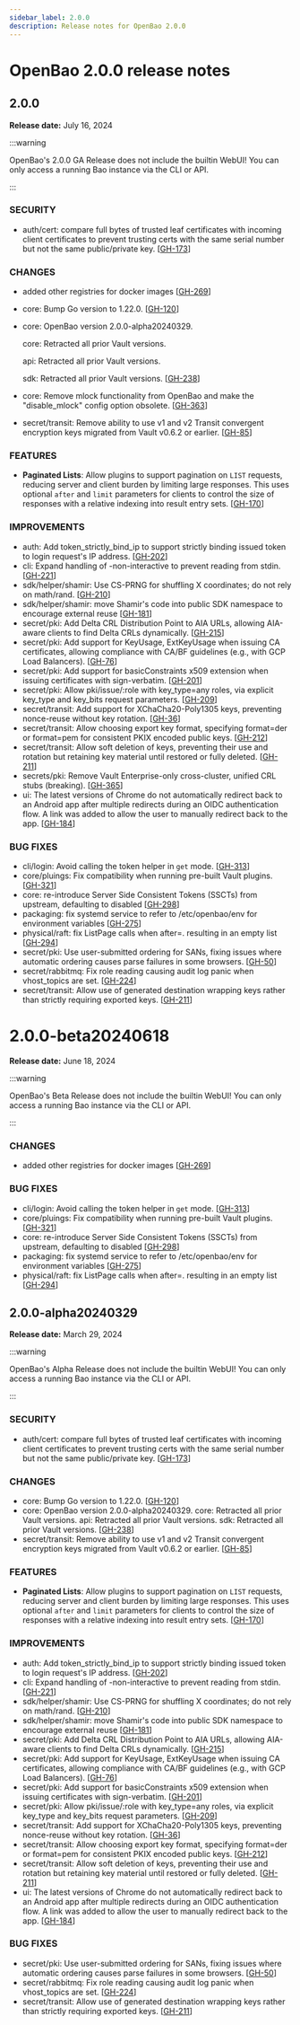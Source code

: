 ```yaml
---
sidebar_label: 2.0.0
description: Release notes for OpenBao 2.0.0
---
```

# OpenBao 2.0.0 release notes
## 2.0.0
**Release date:** July 16, 2024

:::warning

OpenBao's 2.0.0 GA Release does not include the builtin WebUI! You can only access
a running Bao instance via the CLI or API.

:::

### SECURITY

* auth/cert: compare full bytes of trusted leaf certificates with incoming client certificates to prevent trusting certs with the same serial number but not the same public/private key. [[GH-173](https://github.com/openbao/openbao/pull/173)]

### CHANGES

* added other registries for docker images [[GH-269](https://github.com/openbao/openbao/pull/269)]
* core: Bump Go version to 1.22.0. [[GH-120](https://github.com/openbao/openbao/pull/120)]
* core: OpenBao version 2.0.0-alpha20240329.

  core: Retracted all prior Vault versions.

  api: Retracted all prior Vault versions.

  sdk: Retracted all prior Vault versions. [[GH-238](https://github.com/openbao/openbao/pull/238)]

* core: Remove mlock functionality from OpenBao and make the "disable_mlock" config option obsolete. [[GH-363](https://github.com/openbao/openbao/pull/363)]
* secret/transit: Remove ability to use v1 and v2 Transit convergent encryption keys migrated from Vault v0.6.2 or earlier. [[GH-85](https://github.com/openbao/openbao/pull/85)]

### FEATURES

* **Paginated Lists**: Allow plugins to support pagination on `LIST` requests, reducing server and client burden by limiting large responses. This uses optional `after` and `limit` parameters for clients to control the size of responses with a relative indexing into result entry sets. [[GH-170](https://github.com/openbao/openbao/pull/170)]

### IMPROVEMENTS

* auth: Add token_strictly_bind_ip to support strictly binding issued token to login request's IP address. [[GH-202](https://github.com/openbao/openbao/pull/202)]
* cli: Expand handling of -non-interactive to prevent reading from stdin. [[GH-221](https://github.com/openbao/openbao/pull/221)]
* sdk/helper/shamir: Use CS-PRNG for shuffling X coordinates; do not rely on math/rand. [[GH-210](https://github.com/openbao/openbao/pull/210)]
* sdk/helper/shamir: move Shamir's code into public SDK namespace to encourage external reuse [[GH-181](https://github.com/openbao/openbao/pull/181)]
* secret/pki: Add Delta CRL Distribution Point to AIA URLs, allowing AIA-aware clients to find Delta CRLs dynamically. [[GH-215](https://github.com/openbao/openbao/pull/215)]
* secret/pki: Add support for KeyUsage, ExtKeyUsage when issuing CA certificates, allowing compliance with CA/BF guidelines (e.g., with GCP Load Balancers). [[GH-76](https://github.com/openbao/openbao/pull/76)]
* secret/pki: Add support for basicConstraints x509 extension when issuing certificates with sign-verbatim. [[GH-201](https://github.com/openbao/openbao/pull/201)]
* secret/pki: Allow pki/issue/:role with key_type=any roles, via explicit key_type and key_bits request parameters. [[GH-209](https://github.com/openbao/openbao/pull/209)]
* secret/transit: Add support for XChaCha20-Poly1305 keys, preventing nonce-reuse without key rotation. [[GH-36](https://github.com/openbao/openbao/pull/36)]
* secret/transit: Allow choosing export key format, specifying format=der or format=pem for consistent PKIX encoded public keys. [[GH-212](https://github.com/openbao/openbao/pull/212)]
* secret/transit: Allow soft deletion of keys, preventing their use and rotation but retaining key material until restored or fully deleted. [[GH-211](https://github.com/openbao/openbao/pull/211)]
* secrets/pki: Remove Vault Enterprise-only cross-cluster, unified CRL stubs (breaking). [[GH-365](https://github.com/openbao/openbao/pull/365)]
* ui: The latest versions of Chrome do not automatically redirect back to an Android app after multiple redirects during an OIDC authentication flow. A link was added to allow the user to manually redirect back to the app. [[GH-184](https://github.com/openbao/openbao/pull/184)]

### BUG FIXES

* cli/login: Avoid calling the token helper in `get` mode. [[GH-313](https://github.com/openbao/openbao/pull/313)]
* core/pluings: Fix compatibility when running pre-built Vault plugins. [[GH-321](https://github.com/openbao/openbao/pull/321)]
* core: re-introduce Server Side Consistent Tokens (SSCTs) from upstream, defaulting to disabled [[GH-298](https://github.com/openbao/openbao/pull/298)]
* packaging: fix systemd service to refer to /etc/openbao/env for environment variables [[GH-275](https://github.com/openbao/openbao/pull/275)]
* physical/raft: fix ListPage calls when after=. resulting in an empty list [[GH-294](https://github.com/openbao/openbao/pull/294)]
* secret/pki: Use user-submitted ordering for SANs, fixing issues where automatic ordering causes parse failures in some browsers. [[GH-50](https://github.com/openbao/openbao/pull/50)]
* secret/rabbitmq: Fix role reading causing audit log panic when vhost_topics are set. [[GH-224](https://github.com/openbao/openbao/pull/224)]
* secret/transit: Allow use of generated destination wrapping keys rather than strictly requiring exported keys. [[GH-211](https://github.com/openbao/openbao/pull/211)]

# 2.0.0-beta20240618
**Release date:** June 18, 2024

:::warning

OpenBao's Beta Release does not include the builtin WebUI! You can only access
a running Bao instance via the CLI or API.

:::

### CHANGES

* added other registries for docker images [[GH-269](https://github.com/openbao/openbao/pull/269)]

### BUG FIXES

* cli/login: Avoid calling the token helper in `get` mode. [[GH-313](https://github.com/openbao/openbao/pull/313)]
* core/pluings: Fix compatibility when running pre-built Vault plugins. [[GH-321](https://github.com/openbao/openbao/pull/321)]
* core: re-introduce Server Side Consistent Tokens (SSCTs) from upstream, defaulting to disabled [[GH-298](https://github.com/openbao/openbao/pull/298)]
* packaging: fix systemd service to refer to /etc/openbao/env for environment variables [[GH-275](https://github.com/openbao/openbao/pull/275)]
* physical/raft: fix ListPage calls when after=. resulting in an empty list [[GH-294](https://github.com/openbao/openbao/pull/294)]

## 2.0.0-alpha20240329
**Release date:** March 29, 2024

:::warning

OpenBao's Alpha Release does not include the builtin WebUI! You can only access
a running Bao instance via the CLI or API.

:::

### SECURITY

* auth/cert: compare full bytes of trusted leaf certificates with incoming client certificates to prevent trusting certs with the same serial number but not the same public/private key. [[GH-173](https://github.com/openbao/openbao/pull/173)]

### CHANGES

* core: Bump Go version to 1.22.0. [[GH-120](https://github.com/openbao/openbao/pull/120)]
* core: OpenBao version 2.0.0-alpha20240329.
core: Retracted all prior Vault versions.
api: Retracted all prior Vault versions.
sdk: Retracted all prior Vault versions. [[GH-238](https://github.com/openbao/openbao/pull/238)]
* secret/transit: Remove ability to use v1 and v2 Transit convergent encryption keys migrated from Vault v0.6.2 or earlier. [[GH-85](https://github.com/openbao/openbao/pull/85)]

### FEATURES

* **Paginated Lists**: Allow plugins to support pagination on `LIST` requests, reducing server and client burden by limiting large responses. This uses optional `after` and `limit` parameters for clients to control the size of responses with a relative indexing into result entry sets. [[GH-170](https://github.com/openbao/openbao/pull/170)]

### IMPROVEMENTS

* auth: Add token_strictly_bind_ip to support strictly binding issued token to login request's IP address. [[GH-202](https://github.com/openbao/openbao/pull/202)]
* cli: Expand handling of -non-interactive to prevent reading from stdin. [[GH-221](https://github.com/openbao/openbao/pull/221)]
* sdk/helper/shamir: Use CS-PRNG for shuffling X coordinates; do not rely on math/rand. [[GH-210](https://github.com/openbao/openbao/pull/210)]
* sdk/helper/shamir: move Shamir's code into public SDK namespace to encourage external reuse [[GH-181](https://github.com/openbao/openbao/pull/181)]
* secret/pki: Add Delta CRL Distribution Point to AIA URLs, allowing AIA-aware clients to find Delta CRLs dynamically. [[GH-215](https://github.com/openbao/openbao/pull/215)]
* secret/pki: Add support for KeyUsage, ExtKeyUsage when issuing CA certificates, allowing compliance with CA/BF guidelines (e.g., with GCP Load Balancers). [[GH-76](https://github.com/openbao/openbao/pull/76)]
* secret/pki: Add support for basicConstraints x509 extension when issuing certificates with sign-verbatim. [[GH-201](https://github.com/openbao/openbao/pull/201)]
* secret/pki: Allow pki/issue/:role with key_type=any roles, via explicit key_type and key_bits request parameters. [[GH-209](https://github.com/openbao/openbao/pull/209)]
* secret/transit: Add support for XChaCha20-Poly1305 keys, preventing nonce-reuse without key rotation. [[GH-36](https://github.com/openbao/openbao/pull/36)]
* secret/transit: Allow choosing export key format, specifying format=der or format=pem for consistent PKIX encoded public keys. [[GH-212](https://github.com/openbao/openbao/pull/212)]
* secret/transit: Allow soft deletion of keys, preventing their use and rotation but retaining key material until restored or fully deleted. [[GH-211](https://github.com/openbao/openbao/pull/211)]
* ui: The latest versions of Chrome do not automatically redirect back to an Android app after multiple redirects during an OIDC authentication flow. A link was added to allow the user to manually redirect back to the app. [[GH-184](https://github.com/openbao/openbao/pull/184)]

### BUG FIXES

* secret/pki: Use user-submitted ordering for SANs, fixing issues where automatic ordering causes parse failures in some browsers. [[GH-50](https://github.com/openbao/openbao/pull/50)]
* secret/rabbitmq: Fix role reading causing audit log panic when vhost_topics are set. [[GH-224](https://github.com/openbao/openbao/pull/224)]
* secret/transit: Allow use of generated destination wrapping keys rather than strictly requiring exported keys. [[GH-211](https://github.com/openbao/openbao/pull/211)]

